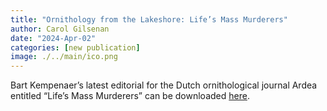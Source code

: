 ```yaml
---
title: "Ornithology from the Lakeshore: Life’s Mass Murderers"
author: Carol Gilsenan
date: "2024-Apr-02"
categories: [new publication]
image: ./../main/ico.png
---
```


Bart Kempenaer’s latest editorial for the Dutch ornithological journal Ardea entitled “Life’s Mass Murderers” can be downloaded [here](https://bioone.org/journalArticle/Download?urlid=10.5253%2Farde.v104i2.a0).
